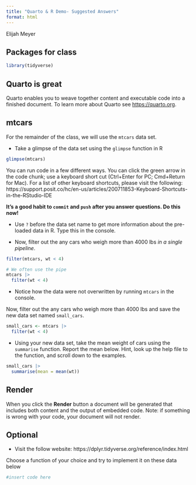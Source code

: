 ```yaml
---
title: "Quarto & R Demo- Suggested Answers"
format: html
---
```


Elijah Meyer

## Packages for class

```r
library(tidyverse)
```

## Quarto is great

Quarto enables you to weave together content and executable code into a finished document. To learn more about Quarto see <https://quarto.org>.

## mtcars

For the remainder of the class, we will use the `mtcars` data set.

-   Take a glimpse of the data set using the `glimpse` function in R

```r

glimpse(mtcars)

```

You can run code in a few different ways. You can click the green arrow in the code chunk; use a keyboard short cut (Ctrl+Enter for PC; Cmd+Return for Mac). For a list of other keyboard shortcuts, please visit the following: https://support.posit.co/hc/en-us/articles/200711853-Keyboard-Shortcuts-in-the-RStudio-IDE

**It's a good habit to `commit` and `push` after you answer questions. Do this now!**

-   Use `?` before the data set name to get more information about the pre-loaded data in R. Type this in the console.

-   Now, filter out the any cars who weigh more than 4000 lbs *in a single pipeline*.

```r

filter(mtcars, wt < 4)

# We often use the pipe 
mtcars |>
  filter(wt < 4)

```

-   Notice how the data were not overwritten by running `mtcars` in the console.

Now, filter out the any cars who weigh more than 4000 lbs and save the new data set named `small_cars`.

```r

small_cars <- mtcars |>
  filter(wt < 4)

```

-   Using your new data set, take the mean weight of cars using the `summarise` function. Report the mean below. Hint, look up the help file to the function, and scroll down to the examples.

```r

small_cars |> 
  summarise(mean = mean(wt))

```

## Render

When you click the **Render** button a document will be generated that includes both content and the output of embedded code. Note: if something is wrong with your code, your document will not render.

## Optional

-   Visit the follow website: https://dplyr.tidyverse.org/reference/index.html

Choose a function of your choice and try to implement it on these data below

```r

#insert code here

```
